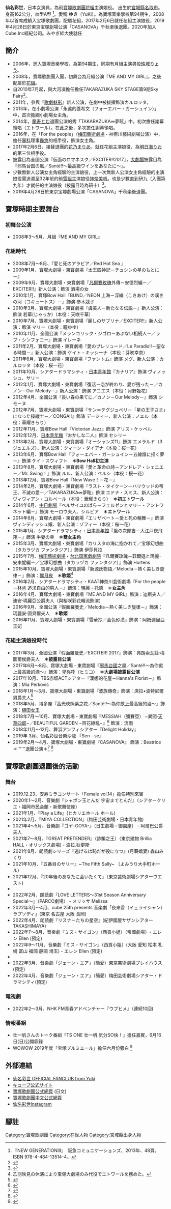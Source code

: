 {{藝人
| 類型 = 女藝人
| 姓名 = 仙名彩世
| 本名 = 小林由季
| 出生日期 = 1988年12月3日
| 職業 = 演員
| 綽號 = ゆき（YuKi）
| 羅馬拼音 = Senna Ayase
| 國籍 ={{JPN}}
| 出生地點 = 日本国 宮城縣名取市
| 出道作 = ME AND MY GIRL
| 代表作 = 『永遠的蓋希文』Kay Swift <br> 『歌劇魅影』卡洛塔(新公)<br> 『TAKARAZUKA ∞夢眩』夢眩少女 <br> 『風的次郎吉』手妻の幸 <br> 『For the people』瑪麗·陶德 <br> 『波族傳奇』席拉 <br> 『CASANOVA』蓓托莉婕
| yearsactive = 2008年：進入[[寶塚歌劇|寶塚歌劇]]、花組配屬 <br/> 2017年：花組Top娘役就任<br/> 2019年：宝塚歌劇團退團 <br/> 2020年加入Cube.Inc.
| 經紀公司 = 株式会社キューブ Cube.Inc. https://sennaayase.com*
| awards = 宝塚歌劇団2016年度努力賞 <br>宝塚歌劇団2017年度團體賞 <br>阪急すみれ会パンジー賞2018年娘役賞
}}
{{japanese|japanese=仙名彩世 |kana=せんな あやせ|romaji=Senna Ayase}}

'''仙名彩世'''，日本女演員，為前[[寶塚歌劇團|寶塚歌劇團]][[花組|花組]]主演娘役。
出生於[[宮城縣|宮城縣]][[名取市|名取市]]。身高162公分，血型A型 <ref name="new-gene">『NEW GENERATIONⅢ』　阪急コミュニケーションズ、2013年、48頁。ISBN  978-4-484-13514-4。</ref>。愛稱 '''ゆき'''（YuKi）。為寶塚音樂學校第94期生，2008年以首席成績入宝塚歌劇團，配屬花組，2017年2月6日就任花組主演娘役，2019年4月28日於東京宝塚劇場公演「CASANOVA」千秋楽後退團。2020年加入Cube.Inc經紀公司。みやぎ絆大使就任

==簡介==
* 2006年，進入寶塚音樂學校，為第94期生，同期有月組主演男役[[珠城りょう|珠城りょう]]。
* 2008年，寶塚歌劇團入團，初舞台為月組公演『ME AND MY GIRL』，之後配屬於[[花組|花組]]。
* 自2010年7月起，與大河凜擔任擔任TAKARAZUKA SKY STAGE第9期Sky Fairy<ref>{{Cite web|url=http://www.skystage.net/fairy/index09.html|title=スカイ・フェアリーズ　第9期生|accessdate=2017年12月24日|author=|date=|publisher=|archive-date=2017年12月24日|archive-url=https://web.archive.org/web/20171224155424/http://www.skystage.net/fairy/index09.html|dead-url=no}}</ref>。
* 2011年，參與『[[歌劇魅影|歌劇魅影]]』新人公演，在劇中被拔擢飾演カルロッタ。
* 2013年，在小劇場公演「永遠的蓋希文（フォーエバー・ガーシュイン）」中，首次擔綱小劇場女主角。
* 2014年，[[蘭壽Tomu|蘭寿とむ]]退團公演的秀「TAKARAZUKA∞夢眩」中，初次擔任謝幕領唱（エトワール）。在此之後，多次擔任謝幕領唱。
* 2016年，在「For the people」（[[梅田藝術劇場|梅田藝術劇場]]・神奈川藝術劇場公演）中，擔任[[專科_(寶塚歌劇團)|專科]]理事[[轟悠|轟悠]]的相手役，飾演女主角。
* 2017年2月6日，接替退團的[[花乃まりあ|花乃まりあ]]，就任花組主演娘役，為[[明日海里奧|明日海りお]]的第三位相手役。
*披露目為全國公演『仮面のロマネスク／EXCITER!!2017』，[[寶塚大劇場|大劇場]]披露目為『邪馬台国の風／Santé!!～最高級ワインをあなたに～』。
*少數無新人公演女主角經驗的主演娘役，上一次無新人公演女主角經驗的主演娘役需追溯至32年前的前[[雪組_(寶塚歌劇團)|雪組]]主演娘役[[神奈美帆|神奈美帆]]。也是少數直到研九（入團第九年）才就任的主演娘役（披露目時為研十）<ref>{{Cite web|url=https://www.daily.co.jp/gossip/2017/06/02/0010248330.shtml|title=宝塚歌劇団３２年ぶりの異例のトップ娘役、仙名彩世お披露目|accessdate=2017年12月24日|author=|date=|publisher=|archive-date=2018年6月14日|archive-url=https://web.archive.org/web/20180614171705/https://www.daily.co.jp/gossip/2017/06/02/0010248330.shtml|dead-url=no}}</ref>。
*2019年4月28日於東京宝塚劇場公演「CASANOVA」千秋楽後退團。

== 寶塚時期主要舞台 ==
=== 初舞台公演 ===
*2008年3～5月、月組『ME AND MY GIRL』

=== 花組時代 ===
*2008年7月～8月、『愛と死のアラビア／Red Hot Sea 』
*2009年1月、[[寶塚大劇場|寶塚大劇場]]・[[東京寶塚劇場|東寶劇場]]『太王四神記－チュシンの星のもとに－』
*2009年9月、寶塚大劇場・東寶劇場『[[凡爾賽玫瑰|凡爾賽玫瑰]]外傳－安德烈編－／EXCITER!!』新人公演：飾演  酒場の女
*2010年1月、寶塚Bow Hall『BUND／NEON 上海－深緋（こきあけ）の嘆きの河（コキュートス）－』飾演  参木競子
*2010年3月、寶塚大劇場・東寶劇場『虞美人－新たなる伝説－』新人公演：飾演  若華(じゃっか)（本役：天咲千華）
*2010年7月、寶塚大劇場・東寶劇場『麗しのサブリナ／EXCITER!!』新人公演：飾演  マリー（本役：瞳ゆゆ）
*2010年11月、全國公演『メランコリック・ジゴロ－あぶない相続人－／ラブ・シンフォニー』飾演  イレーネ
*2011年2月、寶塚大劇場・東寶劇場『愛のプレリュード／Le Paradis!!－聖なる時間－』新人公演：飾演  ケイト・キッシーナ（本役：芽吹幸奈）
*2011年6月、寶塚大劇場・東寶劇場『ファントム』飾演  メグ、新人公演：カルロッタ（本役：桜一花）
*2011年10月、シアタードラマシティ・[[日本青年館|日本青年館]]『カナリア』飾演  ヴィノッシュ、サリー
*2012年1月、寶塚大劇場・東寶劇場『復活－恋が終わり、愛が残った－／カノン－Our Melody－』新人公演：飾演  アニエス（本役：月野姫花）
*2012年4月、全國公演『長い春の果てに／カノン－Our Melody－』飾演  シモーヌ
*2012年7月、寶塚大劇場・東寶劇場『サン＝テグジュペリ－「星の王子さま」になった操縦士－／CONGA!!』飾演  デージィー、新人公演：ノエル（本役：華耀きらり）
*2012年11月、寶塚Bow Hall『Victorian Jazz』飾演  アリス・ケッペル
*2012年12月、[[日本青年館|日本青年館]]『おかしな二人』飾演  セシリー
*2013年2月、寶塚大劇場・東寶劇場『オーシャンズ11』飾演  エメラルド（3ジュエルズ）、新人公演：クィーン・ダイアナ（本役：桜一花）
*2013年6月、寶塚Bow Hall『フォーエバー・ガーシュイン－五線譜に描く夢－』飾演  ケイ・スウィフト　'''＊Bow Hall初主演'''
*2013年8月、寶塚大劇場・東寶劇場『愛と革命の詩－アンドレア・シェニエ－／Mr. Swing！』飾演  ルル、新人公演：ベルシ（本役：桜一花）
*2013年12月、寶塚Bow Hall『New Wave！－花－』
*2014年2月、寶塚大劇場・東寶劇場『ラスト・タイクーン－ハリウッドの帝王、不滅の愛－／TAKARAZUKA∞夢眩』飾演  エドナ・スミス、新人公演：ヴィヴィアン・コルベール（本役：華耀きらり）　'''＊初エトワール'''
*2014年6月、[[中日劇場|中日劇場]]『ベルサイユのばら－フェルゼンとマリー・アントワネット編－』飾演  モーロウ夫人、シルビア　'''＊エトワール'''
*2014年8月、寶塚大劇場・東寶劇場『エリザベート－愛と死の輪舞－』飾演  ヴィンディッシュ嬢、新人公演：ゾフィー（本役：桜一花）
*2015年1月、シアタードラマシティ・[[日本青年館|日本青年館]]『風の次郎吉－大江戸夜飛翔－』飾演  手妻の幸　'''＊雙女主角'''
*2015年3月、寶塚大劇場・東寶劇場『カリスタの海に抱かれて／宝塚幻想曲（タカラヅカ ファンタジア）』飾演  伊莎貝拉
*2015年7月、[[梅田藝術劇場|梅田藝術劇場]]・[[國家戲劇院|台北国家戯劇院]]『凡爾賽玫瑰－菲爾遜と瑪麗･安東妮編－／宝塚幻想曲（タカラヅカ ファンタジア）』飾演 Hortens
*2015年10月、寶塚大劇場・東寶劇場『新源氏物語／Melodia－熱く美しき旋律－』飾演：[[朧月夜|朧月夜]]　'''＊歌姬'''<ref name=daiyaku>乙羽映見の休演により宝塚大劇場のみ代役でエトワールを務めた。</ref>
*2016年2月、シアタードラマシティ・KAAT神奈川芸術劇場『For the people－[[亚伯拉罕·林肯|林肯]] 追求自由的男人－』飾演：[[玛丽·托德|瑪麗・托德]]　＊'''女主角'''
*2016年4月、寶塚大劇場・東寶劇場『ME AND MY GIRL』飾演：迪斯夫人／迪安·瑪麗亞公爵夫人（與桜咲彩花輪流飾演）
*2016年9月、全國公演『假面羅曼史／Melodia－熱く美しき旋律－』飾演：瑪麗安·圖貝爾夫人　'''＊歌姬'''
*2016年11月、寶塚大劇場・東寶劇場『雪華抄／金色砂漠』飾演：阿姆達里亞王妃

=== 花組主演娘役時代 ===
*2017年3月、全國公演『假面羅曼史／EXCITER! 2017』飾演：弗朗索瓦絲·梅圖爾侯爵夫人　'''＊披露目公演'''
*2017年6月～8月、寶塚大劇場・東寶劇場『[[邪马台国|邪馬台國]]之風／Santé!!～為你獻上最高級的酒～』飾演：[[卑弥呼|卑弥呼]]（ヒミコ）　'''＊大劇場披露目公演'''
*2017年10月、TBS赤坂ACTシアター『漢娜的花屋－Hanna's Florist－』飾演：Mia Perković
*2018年1月～3月、寶塚大劇場・東寶劇場『波族傳奇』飾演：席拉•波特尼爾男爵夫人<ref>{{Cite web|url=https://mainichi.jp/articles/20171211/ddf/012/200/005000c|title=２０１８年幕開け公演　花組「ポーの一族」　萩尾望都「イメージ超す美しい世界」|accessdate=2017年12月24日|author=|date=|publisher=|archive-date=2019年4月28日|archive-url=https://web.archive.org/web/20190428050514/https://mainichi.jp/articles/20171211/ddf/012/200/005000c|dead-url=no}}</ref>
*2018年5月、博多座『茜光映照紫之花／Santé!!～為你獻上最高級的酒～』飾演：[[額田姬王|額田女王]]
*2018年7月～10月、寶塚大劇場・東寶劇場『MESSIAH（彌賽亞） −異聞‧[[天草四郎|天草四郎]]−／BEAUTIFUL GARDEN −百花繚亂−』<ref>{{Cite web|url=https://natalie.mu/stage/news/258468|title=宝塚花組「MESSIAH」天草四郎を描く、併演は“大人な雰囲気のショー”|accessdate=2017年12月24日|author=|date=|publisher=|archive-date=2019年4月4日|archive-url=https://web.archive.org/web/20190404101909/https://natalie.mu/stage/news/258468|dead-url=no}}</ref> 飾演：流雨
*2018年11月～12月、舞浜アンフィシアター『Delight Holiday』
*2019年 3月、仙名彩世音樂沙龍 『Sen－se』
*2019年2月～4月、寶塚大劇場・東寶劇場『CASANOVA』 飾演：Beatrice ＊''''''退團公演＊<ref>{{Cite web|url=https://zuka-note.com/archives/4931|title=仙名 彩世・退団の挨拶全文（宝塚大劇場）|accessdate=2019年3月12日|author=|date=|publisher=|archive-date=2020年10月22日|archive-url=https://web.archive.org/web/20201022121802/https://zuka-note.com/archives/4931|dead-url=no}}</ref> <ref>{{Cite web|url=https://zuka-note.com/archives/5626|title=仙名彩世・退団挨拶全文（東京宝塚劇場千秋楽）|accessdate=2019年4月28日|author=|date=|publisher=|archive-date=2020年8月15日|archive-url=https://web.archive.org/web/20200815044404/https://zuka-note.com/archives/5626|dead-url=no}}</ref>

==寶塚歌劇團退團後的活動==
===舞台===
*2019.12.23、安寿ミラコンサート「Female vol.14」擔任特別來賓
*2020年1～2月、音樂劇『シャボン玉とんだ 宇宙までとんだ』（シアタークリエ・福岡市民会館・新歌舞伎座）
*2021年1月、『Play a Life』(ヒカリエホール ホール)
*2021年2月、『MIYA COLLECTION』（梅田芸術劇場・日本青年館)
*2021年4～5月、音樂劇『ゴヤ-GOYA-』（日生劇場・御園座） - 阿爾巴公爵夫人
*2021年7～8月、『GREAT PRETENDER』（詐騙之王）（東京建物 Brillia HALL・オリックス劇場) - 波拉.狄更斯
*2021年8月、朗読劇シリーズ『逃げるは恥だが役に立つ』(月薪嬌妻) 森山みくり
*2021年10月、『五番目のサリー』~The Fifth Sally~ （よみうり大手町ホール）
*2021年12月、『20年後のあなたに会いたくて』（東京芸術劇場シアターウエスト)
*
*2022年2月、朗読劇『LOVE LETTERS〜31st Season Anniversary Special〜』（PARCO劇場） - メリッサ Melissa
*2022年3月〜4月、cube 25th presents 音楽劇「夜来香（イェライシャン）ラプソディ」(東京 名古屋 大阪 長岡)
*2022年4月、朗読劇『リスナーたちの星空』(紀伊國屋サザンシアター TAKASHIMAYA) 
*2022年7～8月、音樂劇『ミス・サイゴン』（西貢小姐）（帝國劇場）- エレン Ellen (預定)
*2022年9～11月、音樂劇『ミス・サイゴン』（西貢小姐）(大阪 愛知 松本 札幌 富山 福岡 静岡 埼玉) - エレン Ellen (預定)
*
*2022年3月、音樂劇「ジェーン・エア」（簡愛）東京芸術劇場プレイハウス(預定)
*2022年4月、音樂劇「ジェーン・エア」（簡愛）梅田芸術劇場シアター・ドラマシティ(預定)

===電視劇===
* 2022年2～3月、NHK FM青春アドベンチャー『ウブヒメ』（連続10回)

===情報番組===
*壮一帆さんのトーク番組『TS ONE 壮一帆 気分SO快！』擔任嘉賓，6月16日(日)公開収録
*WOWOW 2019年度「宝塚プルミエール」擔任六月份旁白 <ref>{{Cite web|url=https://natalie.mu/stage/news/332875|title=6月のWOWOW「宝塚プルミエール」ナレーターは元花組トップ娘役・仙名彩世|accessdate=2019年5月27日|author=|date=|publisher=|archive-date=2020年8月11日|archive-url=https://web.archive.org/web/20200811064706/https://natalie.mu/stage/news/332875|dead-url=no}}</ref>

== 外部連結 ==
*[https://sennaayase.com 仙名彩世 OFFICIAL FANCLUB from Yuki]{{Wayback|url=https://sennaayase.com/ |date=20201119234122 }}
*[http://www.cubeinc.co.jp キューブ公式サイト]{{Wayback|url=http://www.cubeinc.co.jp/ |date=20201212075829 }}
*[http://kageki.hankyu.co.jp/ 寶塚歌劇團公式網頁]{{Wayback|url=http://kageki.hankyu.co.jp/ |date=20160707121951 }} (日文)
*[http://takarazukarevue.tw/index.html 寶塚歌劇團中文公式網頁]{{Wayback|url=http://takarazukarevue.tw/index.html |date=20160601234236 }}
*[https://www.instagram.com/miniaturefood_art_sennaayase/ 仙名彩世Instagram]
== 腳註 ==
{{reflist}}
{{寶塚歌劇團花組主演娘役|2017.2.6 - }}
[[Category:寶塚歌劇團|Category:寶塚歌劇團]]
[[Category:在世人物|Category:在世人物]]
[[Category:宮城縣出身人物|Category:宮城縣出身人物]]